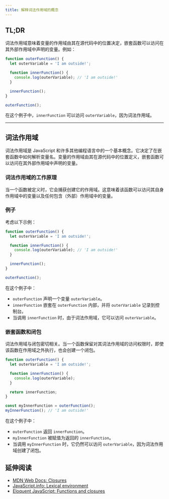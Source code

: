 ```yaml
---
title: 解释词法作用域的概念
---
```


## TL;DR

词法作用域意味着变量的作用域由其在源代码中的位置决定，嵌套函数可以访问在其外部作用域中声明的变量。例如：

```js live
function outerFunction() {
  let outerVariable = 'I am outside!';

  function innerFunction() {
    console.log(outerVariable); // 'I am outside!'
  }

  innerFunction();
}

outerFunction();
```

在这个例子中，`innerFunction` 可以访问 `outerVariable`，因为词法作用域。

***

## 词法作用域

词法作用域是 JavaScript 和许多其他编程语言中的一个基本概念。它决定了在嵌套函数中如何解析变量名。变量的作用域由其在源代码中的位置定义，嵌套函数可以访问在其外部作用域中声明的变量。

### 词法作用域的工作原理

当一个函数被定义时，它会捕获创建它的作用域。这意味着该函数可以访问其自身作用域中的变量以及任何包含（外部）作用域中的变量。

### 例子

考虑以下示例：

```js live
function outerFunction() {
  let outerVariable = 'I am outside!';

  function innerFunction() {
    console.log(outerVariable); // 'I am outside!'
  }

  innerFunction();
}

outerFunction();
```

在这个例子中：

* `outerFunction` 声明一个变量 `outerVariable`。
* `innerFunction` 嵌套在 `outerFunction` 内部，并将 `outerVariable` 记录到控制台。
* 当调用 `innerFunction` 时，由于词法作用域，它可以访问 `outerVariable`。

### 嵌套函数和闭包

词法作用域与闭包密切相关。当一个函数保留对其词法作用域的访问权限时，即使该函数在作用域之外执行，也会创建一个闭包。

```js live
function outerFunction() {
  let outerVariable = 'I am outside!';

  function innerFunction() {
    console.log(outerVariable);
  }

  return innerFunction;
}

const myInnerFunction = outerFunction();
myInnerFunction(); // 'I am outside!'
```

在这个例子中：

* `outerFunction` 返回 `innerFunction`。
* `myInnerFunction` 被赋值为返回的 `innerFunction`。
* 当调用 `myInnerFunction` 时，它仍然可以访问 `outerVariable`，因为词法作用域创建了闭包。

## 延伸阅读

* [MDN Web Docs: Closures](https://developer.mozilla.org/en-US/docs/Web/JavaScript/Closures)
* [JavaScript.info: Lexical environment](https://javascript.info/closure#lexical-environment)
* [Eloquent JavaScript: Functions and closures](https://eloquentjavascript.net/03_functions.html#h_jxlm8r9e2g)
